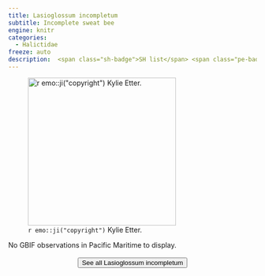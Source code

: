 ```yaml
---
title: Lasioglossum incompletum
subtitle: Incomplete sweat bee
engine: knitr
categories:
  - Halictidae
freeze: auto
description:  <span class="sh-badge">SH list</span> <span class="pe-badge">PM Evidence</span>
---
```

![`r emo::ji("copyright")` Kylie Etter.](https://inaturalist-open-data.s3.amazonaws.com/photos/242191505/large.jpg){height=300}



No GBIF observations in Pacific Maritime to display.
<br><br>
<center>


<a href="https://www.zoology.ubc.ca/entomology/main/Hymenoptera/Halictidae/Lasioglossum%20incompletum.php"><button type="button" class="btn btn-secondary">See all Lasioglossum incompletum <i class="fa-solid fa-arrow-up-right-from-square"></i> </button></a>
</center>

